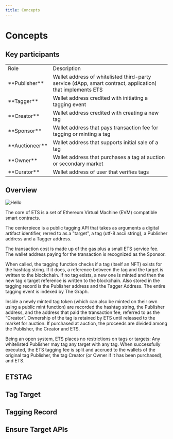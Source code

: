 ```yaml
---
title: Concepts
---
```


# Concepts

## Key participants

<table className="my-6">
  <tr>
     <td>Role</td>
     <td>Description</td>
  </tr>
  <tr>
    <td>**Publisher**</td>
    <td>Wallet address of whitelisted third-party service (dApp, smart contract, application) that implements ETS</td>
  </tr>
  <tr>
    <td>**Tagger**</td>
    <td>Wallet address credited with initiating a tagging event</td>
  </tr>
  <tr>
    <td>**Creator**</td>
    <td>Wallet address credited with creating a new tag</td>
  </tr>
  <tr>
    <td>**Sponsor**</td>
    <td>Wallet address that pays transaction fee for tagging or minting a tag</td>
  </tr>
  <tr>
    <td>**Auctioneer**</td>
    <td>Wallet address that supports initial sale of a tag</td>
  </tr>
  <tr>
    <td>**Owner**</td>
    <td>Wallet address that purchases a tag at auction or secondary market</td>
  </tr>
  <tr>
    <td>**Curator**</td>
    <td>Wallet address of user that verifies tags</td>
  </tr>
</table>

## Overview

![Hello](/ets-application-flow.png)

The core of ETS is a set of Ethereum Virtual Machine (EVM) compatible smart
contracts.

The centerpiece is a public tagging API that takes as arguments a digital
artifact identifier, rerred to as a "target", a tag (utf-8 ascii string), a
Publisher address and a Tagger address.

The transaction cost is made up of the gas plus a small ETS service fee. The wallet address paying for the transaction
is recognized as the Sponsor.

When called, the tagging function checks if a tag (itself an NFT) exists for the
hashtag string. If it does, a reference between the tag and the target is
written to the blockchain. If no tag exists, a new one is minted and then the
new tag x target reference is written to the blockchain. Also stored in the
tagging record is the Publisher address and the Tagger Address. The entire
tagging event is indexed by The Graph.

Inside a newly minted tag token (which can also be minted on their own using a
public mint function) are recorded the hashtag string, the Publisher address,
and the address that paid the transaction fee, referred to as the “Creator”.
Ownership of the tag is retained by ETS until released to the market for
auction. If purchased at auction, the proceeds are divided among the Publisher,
the Creator and ETS.

Being an open system, ETS places no restrictions on tags or targets: Any whitelisted Publisher may tag any target with any tag. When successfully executed, the ETS tagging fee is split and accrued to the wallets of the original tag Publisher, the tag Creator (or Owner if it has been purchased), and ETS.

## ETSTAG

## Tag Target

## Tagging Record

## Ensure Target APIs 



